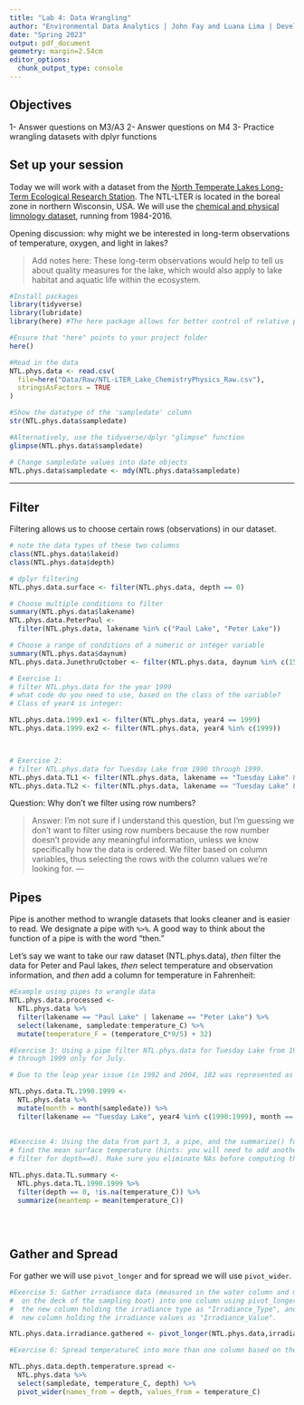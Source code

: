 ```yaml
---
title: "Lab 4: Data Wrangling"
author: "Environmental Data Analytics | John Fay and Luana Lima | Developed by Kateri Salk"
date: "Spring 2023"
output: pdf_document
geometry: margin=2.54cm
editor_options: 
  chunk_output_type: console
---
```


## Objectives
1- Answer questions on M3/A3
2- Answer questions on M4
3- Practice wrangling datasets with dplyr functions

## Set up your session

Today we will work with a dataset from the [North Temperate Lakes Long-Term Ecological Research Station](https://lter.limnology.wisc.edu/about/overview). The NTL-LTER is located in the boreal zone in northern Wisconsin, USA. We will use the [chemical and physical limnology dataset](https://lter.limnology.wisc.edu/content/cascade-project-north-temperate-lakes-lter-core-data-physical-and-chemical-limnology-1984), running from 1984-2016. 

Opening discussion: why might we be interested in long-term observations of temperature, oxygen, and light in lakes?

> Add notes here: 
These long-term observations would help to tell us about quality measures for the lake, which would also apply to lake habitat and aquatic life within the ecosystem. 

```r
#Install packages
library(tidyverse)
library(lubridate)
library(here) #The here package allows for better control of relative paths

#Ensure that "here" points to your project folder
here()

#Read in the data
NTL.phys.data <- read.csv(
  file=here("Data/Raw/NTL-LTER_Lake_ChemistryPhysics_Raw.csv"), 
  stringsAsFactors = TRUE
)

#Show the datatype of the 'sampledate' column
str(NTL.phys.data$sampledate)

#Alternatively, use the tidyverse/dplyr "glimpse" function
glimpse(NTL.phys.data$sampledate)

# Change sampledate values into date objects
NTL.phys.data$sampledate <- mdy(NTL.phys.data$sampledate)
```

---

## Filter

Filtering allows us to choose certain rows (observations) in our dataset.

```r
# note the data types of these two columns
class(NTL.phys.data$lakeid)
class(NTL.phys.data$depth)

# dplyr filtering
NTL.phys.data.surface <- filter(NTL.phys.data, depth == 0)

# Choose multiple conditions to filter
summary(NTL.phys.data$lakename)
NTL.phys.data.PeterPaul <- 
  filter(NTL.phys.data, lakename %in% c("Paul Lake", "Peter Lake"))

# Choose a range of conditions of a numeric or integer variable
summary(NTL.phys.data$daynum)
NTL.phys.data.JunethruOctober <- filter(NTL.phys.data, daynum %in% c(152:304))
```

```r
# Exercise 1: 
# filter NTL.phys.data for the year 1999
# what code do you need to use, based on the class of the variable?
# Class of year4 is integer:

NTL.phys.data.1999.ex1 <- filter(NTL.phys.data, year4 == 1999)
NTL.phys.data.1999.ex2 <- filter(NTL.phys.data, year4 %in% c(1999))



# Exercise 2: 
# filter NTL.phys.data for Tuesday Lake from 1990 through 1999.
NTL.phys.data.TL1 <- filter(NTL.phys.data, lakename == "Tuesday Lake" & year4 >= 1990 & year4 <= 1999)
NTL.phys.data.TL2 <- filter(NTL.phys.data, lakename == "Tuesday Lake" & year4 %in% c(1990:1999))


```
Question: Why don't we filter using row numbers?

> Answer: 
I'm not sure if I understand this question, but I'm guessing we don't want to filter using row numbers because the row number doesn't provide any meaningful information, unless we know specifically how the data is ordered. We filter based on column variables, thus selecting the rows with the column values we're looking for.
---

## Pipes

Pipe is another method to wrangle datasets that looks cleaner and is easier to read.  We designate a pipe with `%>%`. A good way to think about the function of a pipe is with the word "then." 

Let's say we want to take our raw dataset (NTL.phys.data), *then* filter the data for Peter and Paul lakes, *then* select temperature and observation information, and *then* add a column for temperature in Fahrenheit: 

```r
#Example using pipes to wrangle data
NTL.phys.data.processed <- 
  NTL.phys.data %>%
  filter(lakename == "Paul Lake" | lakename == "Peter Lake") %>%
  select(lakename, sampledate:temperature_C) %>%
  mutate(temperature_F = (temperature_C*9/5) + 32)

#Exercise 3: Using a pipe filter NTL.phys.data for Tuesday Lake from 1990 
# through 1999 only for July.

# Due to the leap year issue (in 1992 and 2004, 182 was represented as June, not July 1st) it made the most sense to creae a new column of the month using mutate, as the instructors hinted.[NTL.phys.data.july1 <- filter(NTL.phys.data, daynum == 182)]. 

NTL.phys.data.TL.1990.1999 <-
  NTL.phys.data %>%
  mutate(month = month(sampledate)) %>%
  filter(lakename == "Tuesday Lake", year4 %in% c(1990:1999), month == 7)
  
 
#Exercise 4: Using the data from part 3, a pipe, and the summarize() function 
# find the mean surface temperature (hints: you will need to add another
# filter for depth==0). Make sure you eliminate NAs before computing the means.

NTL.phys.data.TL.summary <-
  NTL.phys.data.TL.1990.1999 %>%
  filter(depth == 0, !is.na(temperature_C)) %>%
  summarize(meantemp = mean(temperature_C)) 
            
  
  
```

## Gather and Spread

For gather we will use `pivot_longer` and for spread we will use `pivot_wider`.

```r
#Exercise 5: Gather irradiance data (measured in the water column and measured
#  on the deck of the sampling boat) into one column using pivot_longer. Name
#  the new column holding the irradiance type as "Irradiance_Type", and name the
#  new column holding the irradiance values as "Irradiance_Value".

NTL.phys.data.irradiance.gathered <- pivot_longer(NTL.phys.data,irradianceWater:irradianceDeck, names_to = "Irradiance_Type", values_to = "Irradiance_Value")

#Exercise 6: Spread temperatureC into more than one column based on the depth.

NTL.phys.data.depth.temperature.spread <-
  NTL.phys.data %>%
  select(sampledate, temperature_C, depth) %>%
  pivot_wider(names_from = depth, values_from = temperature_C)
  
  
```

